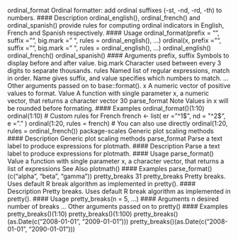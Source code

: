 ordinal_format Ordinal formatter: add ordinal suffixes (-st, -nd, -rd, -th) to numbers.
#### Description
ordinal_english(), ordinal_french() and ordinal_spanish() provide rules for computing
ordinal indicators in English, French and Spanish respectively.
#### Usage
ordinal_format(prefix = "", suffix = "", big.mark = " ",
rules = ordinal_english(), ...)
ordinal(x, prefix = "", suffix = "", big.mark = " ",
rules = ordinal_english(), ...)
ordinal_english()
ordinal_french()
ordinal_spanish()
#### Arguments
prefix, suffix Symbols to display before and after value.
big.mark Character used between every 3 digits to separate thousands.
rules Named list of regular expressions, match in order. Name gives suffix, and value
specifies which numbers to match.
... Other arguments passed on to base::format().
x A numeric vector of positive values to format.
Value
A function with single parameter x, a numeric vector, that returns a character vector
30 parse_format
Note
Values in x will be rounded before formating.
#### Examples
ordinal_format()(1:10)
ordinal(1:10)
# Custom rules for French
french <- list(
er = "^1$",
nd = "^2$",
e = "."
)
ordinal(1:20, rules = french)
# You can also use directly
ordinal(1:20, rules = ordinal_french())
package-scales Generic plot scaling methods
#### Description
Generic plot scaling methods
parse_format Parse a text label to produce expressions for plotmath.
#### Description
Parse a text label to produce expressions for plotmath.
#### Usage
parse_format()
Value
a function with single parameter x, a character vector, that returns a list of expressions
See Also
plotmath()
#### Examples
parse_format()(c("alpha", "beta", "gamma"))
pretty_breaks 31
pretty_breaks Pretty breaks. Uses default R break algorithm as implemented in
pretty().
#### Description
Pretty breaks. Uses default R break algorithm as implemented in pretty().
#### Usage
pretty_breaks(n = 5, ...)
#### Arguments
n desired number of breaks
... Other arguments passed on to pretty()
#### Examples
pretty_breaks()(1:10)
pretty_breaks()(1:100)
pretty_breaks()(as.Date(c("2008-01-01", "2009-01-01")))
pretty_breaks()(as.Date(c("2008-01-01", "2090-01-01")))
